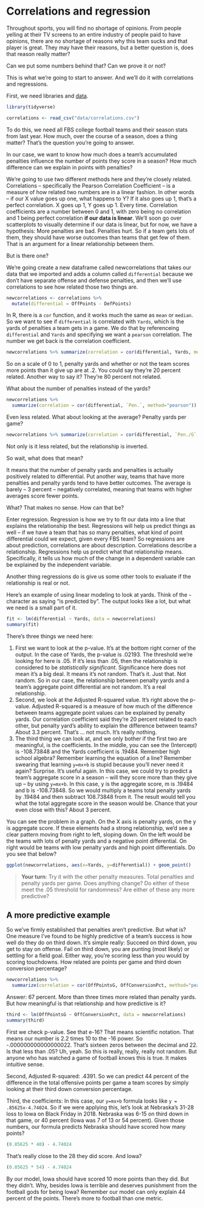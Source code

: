 # Correlations and regression

Throughout sports, you will find no shortage of opinions. From people yelling at their TV screens to an entire industry of people paid to have opinions, there are no shortage of reasons why this team sucks and that player is great. They may have their reasons, but a better question is, does that reason really matter? 

Can we put some numbers behind that? Can we prove it or not? 

This is what we're going to start to answer. And we'll do it with correlations and regressions.

First, we need libraries and [data](https://unl.box.com/s/zlxoptqixkt98gubk3i6316qun99l49r).

```r
library(tidyverse)
```

```r
correlations <- read_csv("data/correlations.csv")
```

To do this, we need all FBS college football teams and their season stats from last year. How much, over the course of a season, does a thing matter? That's the question you're going to answer. 

In our case, we want to know how much does a team's accumulated penalties influence the number of points they score in a season? How much difference can we explain in points with penalties? 

We're going to use two different methods here and they're closely related. Correlations -- specifically the Pearson Correlation Coefficient -- is a measure of how related two numbers are in a linear fashion. In other words -- if our X value goes up one, what happens to Y? If it also goes up 1, that's a perfect correlation. X goes up 1, Y goes up 1. Every time. Correlation coefficients are a number between 0 and 1, with zero being no correlation and 1 being perfect correlation **if our data is linear**. We'll soon go over scatterplots to visually determine if our data is linear, but for now, we have a hypothesis: More penalties are bad. Penalties hurt. So if a team gets lots of them, they should have worse outcomes than teams that get few of them. That is an argument for a linear relationship between them. 

But is there one?

We're going create a new dataframe called newcorrelations that takes our data that we imported and adds a column called `differential` because we don't have separate offense and defense penalties, and then we'll use correlations to see how related those two things are.

```r
newcorrelations <- correlations %>% 
  mutate(differential = OffPoints - DefPoints)
```

In R, there is a `cor` function, and it works much the same as `mean` or `median`. So we want to see if `differential` is correlated with `Yards`, which is the yards of penalties a team gets in a game. We do that by referenceing `differential` and `Yards` and specifying we want a `pearson` correlation. The number we get back is the correlation coefficient.

```r
newcorrelations %>% summarize(correlation = cor(differential, Yards, method="pearson"))
```

So on a scale of 0 to 1, penalty yards and whether or not the team scores more points than it give up are at .2. You could say they're 20 percent related. Another way to say it? They're 80 percent not related.

What about the number of penalties instead of the yards?

```r
newcorrelations %>% 
  summarize(correlation = cor(differential, `Pen.`, method="pearson"))
```

Even less related. What about looking at the average? Penalty yards per game?

```r
newcorrelations %>% summarize(correlation = cor(differential, `Pen./G`, method="pearson"))
```

Not only is it less related, but the relationship is inverted. 

So wait, what does that mean? 

It means that the number of penalty yards and penalties is actually positively related to differential. Put another way, teams that have more penalties and penalty yards tend to have better outcomes. The average is barely -- 3 percent -- negatively correlated, meaning that teams with higher averages score fewer points.

What? That makes no sense. How can that be? 

Enter regression. Regression is how we try to fit our data into a line that explains the relationship the best. Regressions will help us predict things as well -- if we have a team that has so many penalties, what kind of point differential could we expect, given every FBS team? So regressions are about prediction, correlations are about description. Correlations describe a relationship. Regressions help us predict what that relationship means. Specifically, it tells us how much of the change in a dependent variable can be explained by the independent variable.

Another thing regressions do is give us some other tools to evaluate if the relationship is real or not.

Here's an example of using linear modeling to look at yards. Think of the `~` character as saying "is predicted by". The output looks like a lot, but what we need is a small part of it.

```r
fit <- lm(differential ~ Yards, data = newcorrelations)
summary(fit)
```

There's three things we need here: 

1. First we want to look at the p-value. It's at the bottom right corner of the output. In the case of Yards, the p-value is .02193. The threshold we're looking for here is .05. If it's less than .05, then the relationship is considered to be *statistically significant*. Significance here does not mean it's a big deal. It means it's not random. That's it. Just that. Not random. So in our case, the relationship between penalty yards and a team's aggregate point differential are not random. It's a real relationship.
2. Second, we look at the Adjusted R-squared value. It's right above the p-value. Adjusted R-squared is a measure of how much of the difference between teams aggregate point values can be explained by penalty yards. Our correlation coefficient said they're 20 percent related to each other, but penalty yard's ability to explain the difference between teams? About 3.3 percent. That's ... not much. It's really nothing.
3. The third thing we can look at, and we only bother if the first two are meaningful, is the coefficients. In the middle, you can see the (Intercept) is -108.73848 and the Yards coefficient is .19484. Remember high school algebra? Remember learning the equation of a line? Remember swearing that learning `y=mx+b` is stupid because you'll never need it again? Surprise. It's useful again. In this case, we could try to predict a team's aggregate score in a season -- will they score more than they give up -- by using `y=mx+b`. In this case, y is the aggregate score, m is .19484 and b is -108.73848. So we would multiply a teams total penalty yards by .19484 and then subtract 108.73848 from it. The result would tell you what the total aggregate score in the season would be. Chance that your even close with this? About 3 percent. 

You can see the problem in a graph. On the X axis is penalty yards, on the y is aggregate score. If these elements had a strong relationship, we'd see a clear pattern moving from right to left, sloping down. On the left would be the teams with lots of penalty yards and a negative point differential. On right would be teams with low penalty yards and high point differentials. Do you see that below?

```r
ggplot(newcorrelations, aes(x=Yards, y=differential)) + geom_point()
```

> **Your turn**: Try it with the other penalty measures. Total penalties and penalty yards per game. Does anything change? Do either of these meet the .05 threshold for randomness? Are either of these any more predictive?

## A more predictive example

So we've firmly established that penalties aren't predictive. But what is? One measure I've found to  be highly predictive of a team's success is how well do they do on third down. It's simple really: Succeed on third down, you get to stay on offense. Fail on third down, you are punting (most likely) or settling for a field goal. Either way, you're scoring less than you would by scoring touchdowns. How related are points per game and third down conversion percentage?

```r
newcorrelations %>% 
  summarize(correlation = cor(OffPointsG, OffConversionPct, method="pearson"))
```

Answer: 67 percent. More than three times more related than penalty yards. But how meaningful is that relationship and how predictive is it?

```r
third <- lm(OffPointsG ~ OffConversionPct, data = newcorrelations)
summary(third)
```

First we check p-value. See that e-16? That means scientific notation. That means our number is 2.2 times 10 to the -16 power. So -.000000000000000022. That's sixteen zeros between the decimal and 22. Is that less than .05? Uh, yeah. So this is really, really, really not random. But anyone who has watched a game of football knows this is true. It makes intuitive sense. 

Second, Adjusted R-squared: .4391. So we can predict 44 percent of the difference in the total offensive points per game a team scores by simply looking at their third down conversion percentage. 

Third, the coefficients: In this case, our `y=mx+b` formula looks like `y = .85625x-4.74024`. So if we were applying this, let's look at Nebraska's 31-28 loss to Iowa on Black Friday in 2018. Nebraska was 6-15 on third down in that game, or 40 percent (Iowa was 7 of 13 or 54 percent). Given those numbers, our formula predicts Nebraska should have scored how many points? 

```r
(0.85625 * 40) - 4.74024 
```
That's really close to the 28 they did score. And Iowa?
```r
(0.85625 * 54) - 4.74024 
```
By our model, Iowa should have scored 10 more points than they did. But they didn't. Why, besides Iowa is terrible and deserves punishment from the football gods for being Iowa? Remember our model can only explain 44 percent of the points. There's more to football than one metric. 